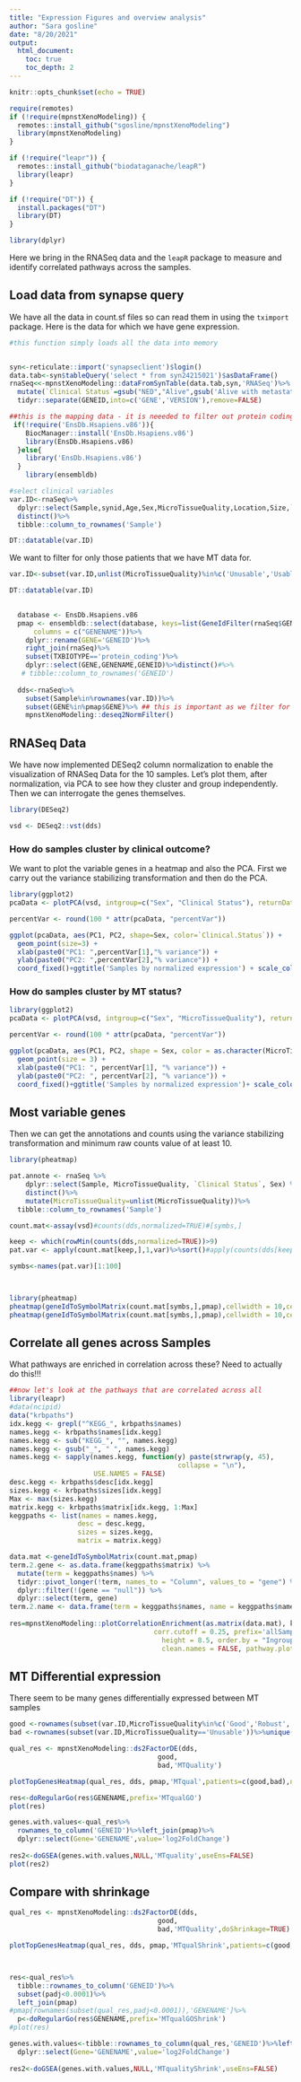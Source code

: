 ```yaml
---
title: "Expression Figures and overview analysis"
author: "Sara gosline"
date: "8/20/2021"
output: 
  html_document:
    toc: true
    toc_depth: 2
---
```


```r
knitr::opts_chunk$set(echo = TRUE)

require(remotes)
if (!require(mpnstXenoModeling)) {
  remotes::install_github("sgosline/mpnstXenoModeling")
  library(mpnstXenoModeling)
}

if (!require("leapr")) {
  remotes::install_github("biodataganache/leapR")
  library(leapr)
}

if (!require("DT")) {
  install.packages("DT")
  library(DT)
}

library(dplyr)

```

Here we bring in the RNASeq data and the `leapR` package to measure and identify correlated pathways across the samples.


## Load data from synapse query

We have all the data in count.sf files so can read them in using the `tximport` package. Here is the data for which we have gene expression. 


```r
#this function simply loads all the data into memory


syn<-reticulate::import('synapseclient')$login()
data.tab<-syn$tableQuery('select * from syn24215021')$asDataFrame()
rnaSeq<<-mpnstXenoModeling::dataFromSynTable(data.tab,syn,'RNASeq')%>%
  mutate(`Clinical Status`=gsub("NED","Alive",gsub('Alive with metastatic disease','Alive',Clinical.Status)))%>%
  tidyr::separate(GENEID,into=c('GENE','VERSION'),remove=FALSE)

##this is the mapping data - it is neeeded to filter out protein coding genes
 if(!require('EnsDb.Hsapiens.v86')){
    BiocManager::install('EnsDb.Hsapiens.v86')
    library(EnsDb.Hsapiens.v86)
  }else{
    library('EnsDb.Hsapiens.v86')
  }
    library(ensembldb)

#select clinical variables
var.ID<-rnaSeq%>%
  dplyr::select(Sample,synid,Age,Sex,MicroTissueQuality,Location,Size,`Clinical Status`)%>%
  distinct()%>%
  tibble::column_to_rownames('Sample')

DT::datatable(var.ID)

```

We want to filter for only those patients that we have MT data for.

```r

var.ID<-subset(var.ID,unlist(MicroTissueQuality)%in%c('Unusable','Usable','Robust','Good'))

DT::datatable(var.ID)

  
  database <- EnsDb.Hsapiens.v86
  pmap <- ensembldb::select(database, keys=list(GeneIdFilter(rnaSeq$GENE), TxBiotypeFilter("protein_coding")),
      columns = c("GENENAME"))%>%
    dplyr::rename(GENE='GENEID')%>%
    right_join(rnaSeq)%>%
    subset(TXBIOTYPE=='protein_coding')%>%
    dplyr::select(GENE,GENENAME,GENEID)%>%distinct()#%>%
   # tibble::column_to_rownames('GENEID')
  
  dds<-rnaSeq%>%
    subset(Sample%in%rownames(var.ID))%>%
    subset(GENE%in%pmap$GENE)%>% ## this is important as we filter for protein coding genes
    mpnstXenoModeling::deseq2NormFilter()


```

## RNASeq Data

We have now implemented DESeq2 column normalization to enable the visualization of RNASeq Data for the 10 samples. Let's plot them, after normalization, via PCA to see how they cluster and group independently. Then we can interrogate the genes themselves.


```r
library(DESeq2)

vsd <- DESeq2::vst(dds)


```

### How do samples cluster by clinical outcome?

We want to plot the variable genes in a heatmap and also the PCA. First we carry out the variance stabilizing transformation and then do the PCA.


```r
library(ggplot2)
pcaData <- plotPCA(vsd, intgroup=c("Sex", "Clinical Status"), returnData=TRUE)

percentVar <- round(100 * attr(pcaData, "percentVar"))

ggplot(pcaData, aes(PC1, PC2, shape=Sex, color=`Clinical.Status`)) +
  geom_point(size=3) +
  xlab(paste0("PC1: ",percentVar[1],"% variance")) +
  ylab(paste0("PC2: ",percentVar[2],"% variance")) + 
  coord_fixed()+ggtitle('Samples by normalized expression') + scale_color_viridis_d()
```

### How do samples cluster by MT status?


```r
library(ggplot2)
pcaData <- plotPCA(vsd, intgroup=c("Sex", "MicroTissueQuality"), returnData=TRUE)

percentVar <- round(100 * attr(pcaData, "percentVar"))

ggplot(pcaData, aes(PC1, PC2, shape = Sex, color = as.character(MicroTissueQuality))) +
  geom_point(size = 3) +
  xlab(paste0("PC1: ", percentVar[1], "% variance")) +
  ylab(paste0("PC2: ", percentVar[2], "% variance")) + 
  coord_fixed()+ggtitle('Samples by normalized expression')+ scale_color_viridis_d()

```


## Most variable genes

Then we can get the annotations and counts using the variance stabilizing transformation and minimum raw counts value of at least 10.

```r
library(pheatmap)

pat.annote <- rnaSeq %>%
    dplyr::select(Sample, MicroTissueQuality, `Clinical Status`, Sex) %>%
    distinct()%>%
    mutate(MicroTissueQuality=unlist(MicroTissueQuality))%>%
  tibble::column_to_rownames('Sample')

count.mat<-assay(vsd)#counts(dds,normalized=TRUE)#[symbs,]

keep <- which(rowMin(counts(dds,normalized=TRUE))>9)
pat.var <- apply(count.mat[keep,],1,var)%>%sort()#apply(counts(dds[keep,],normalized=TRUE),1,var)%>%sort()

symbs<-names(pat.var)[1:100]



library(pheatmap)
pheatmap(geneIdToSymbolMatrix(count.mat[symbs,],pmap),cellwidth = 10,cellheight=10,annotation_col = pat.annote,filename='mostVarTrans.pdf')
pheatmap(geneIdToSymbolMatrix(count.mat[symbs,],pmap),cellwidth = 10,cellheight=10,annotation_col = pat.annote)

```

## Correlate all genes across Samples

What pathways are enriched in correlation across these? Need to actually do this!!!

```r

##now let's look at the pathways that are correlated across all
library(leapr)
#data(ncipid)
data("krbpaths")
idx.kegg <- grepl("^KEGG_", krbpaths$names)
names.kegg <- krbpaths$names[idx.kegg]
names.kegg <- sub("KEGG_", "", names.kegg)
names.kegg <- gsub("_", " ", names.kegg)
names.kegg <- sapply(names.kegg, function(y) paste(strwrap(y, 45), 
                                          collapse = "\n"), 
                     USE.NAMES = FALSE)
desc.kegg <- krbpaths$desc[idx.kegg]
sizes.kegg <- krbpaths$sizes[idx.kegg]
Max <- max(sizes.kegg)
matrix.kegg <- krbpaths$matrix[idx.kegg, 1:Max]
keggpaths <- list(names = names.kegg,
                 desc = desc.kegg,
                 sizes = sizes.kegg,
                 matrix = matrix.kegg)

data.mat <-geneIdToSymbolMatrix(count.mat,pmap)
term.2.gene <- as.data.frame(keggpaths$matrix) %>%
  mutate(term = keggpaths$names) %>%
  tidyr::pivot_longer(!term, names_to = "Column", values_to = "gene") %>%
  dplyr::filter(!(gene == "null")) %>%
  dplyr::select(term, gene)
term.2.name <- data.frame(term = keggpaths$names, name = keggpaths$names)
  
res=mpnstXenoModeling::plotCorrelationEnrichment(as.matrix(data.mat), keggpaths, fdr.cutoff = 0.05, 
                                    corr.cutoff = 0.25, prefix='allSamps', width = 11, 
                                      height = 8.5, order.by = "Ingroup mean", 
                                      clean.names = FALSE, pathway.plot.size = 3)


```

## MT Differential expression

There seem to be many genes differentially expressed between MT samples


```r
good <-rownames(subset(var.ID,MicroTissueQuality%in%c('Good','Robust','Usable')))%>%unique()
bad <-rownames(subset(var.ID,MicroTissueQuality=='Unusable'))%>%unique()

qual_res <- mpnstXenoModeling::ds2FactorDE(dds, 
                                     good, 
                                     bad,'MTQuality')

plotTopGenesHeatmap(qual_res, dds, pmap,'MTqual',patients=c(good,bad),newVar='',adjpval=0.0001, upload=FALSE, parentID='syn25323411')res<-pmap%>%subset(GENEID%in%rownames(subset(qual_res,padj<0.0001)))

res<-doRegularGo(res$GENENAME,prefix='MTqualGO')
plot(res)
```

```r
genes.with.values<-qual_res%>%
  rownames_to_column('GENEID')%>%left_join(pmap)%>%
  dplyr::select(Gene='GENENAME',value='log2FoldChange')
                   
res2<-doGSEA(genes.with.values,NULL,'MTquality',useEns=FALSE)
plot(res2)
```
## Compare with shrinkage
```r

qual_res <- mpnstXenoModeling::ds2FactorDE(dds, 
                                     good, 
                                     bad,'MTQuality',doShrinkage=TRUE)

plotTopGenesHeatmap(qual_res, dds, pmap,'MTqualShrink',patients=c(good,bad),adjpval=0.0001, upload=FALSE, parentID='syn25323411')



res<-qual_res%>%
  tibble::rownames_to_column('GENEID')%>%
  subset(padj<0.0001)%>%
  left_join(pmap)
#pmap[rownames(subset(qual_res,padj<0.0001)),'GENENAME']%>%
  p<-doRegularGo(res$GENENAME,prefix='MTqualGOShrink')
#plot(res)

genes.with.values<-tibble::rownames_to_column(qual_res,'GENEID')%>%left_join(pmap)%>%
  dplyr::select(Gene='GENENAME',value='log2FoldChange')
                   
res2<-doGSEA(genes.with.values,NULL,'MTqualityShrink',useEns=FALSE)
```
